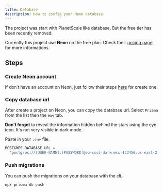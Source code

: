 ```yaml
---
title: Database
description: How to config your Neon database.
---
```


The project was start with PlanetScale like database. But the free tier has been recently removed.

Currently this project use **Neon** on the free plan. Check their [pricing page](https://neon.tech/pricing) for more informations.

## Steps

<Steps>

### Create Neon account

If don't have an account on Neon, just follow their steps [here](https://neon.tech/docs/get-started-with-neon/signing-up) for create one.

### Copy database url

After create a project on Neon, you can copy the database url. Select `Prisma` from the list then the `env` tab.

<Callout icon="⚠️" type="warning">
  <b>Don't forget</b> to reveal the information hidden behind the stars using
  the eye icon. It's not very visible in dark mode.
</Callout>

Paste in your `.env` file.

```js
POSTGRES_DATABASE_URL =
  'postgres://[USER-NAME]:[PASSWORD]@ep-cool-darkness-123456.us-east-2.aws.neon.tech/database_name'
```

### Push migrations

You can push the migrations on your database with the cli.

```bash
npx prisma db push
```

</Steps>
